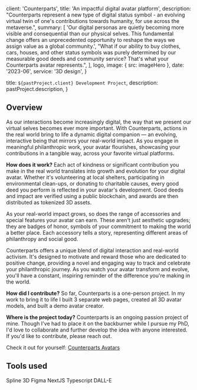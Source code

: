 
  client: 'Counterparts',
  title: 'An impactful digital avatar platform',
  description:
    "Counterparts represent a new type of digital status symbol - an evolving virtual twin of one's contributions towards humanity, for use across the metaverse.",
  summary: [
    'Our digital personas are quietly becoming more visible and consequential than our physical selves. This fundamental change offers an unprecedented opportunity to reshape the ways we assign value as a global community.',
    "What if our ability to buy clothes, cars, houses, and other status symbols was purely determined by our measurable good deeds and community service? That's what your Counterparts avatar represents.",
  ],
  logo,
  image: { src: imageHero },
  date: '2023-06',
  service: '3D design',
}

  title: `${pastProject.client} Development Project`,
  description: pastProject.description,
}

## Overview

As our interactions become increasingly digital, the way that we present our virtual selves becomes ever more important. With Counterparts, actions in the real world bring to life a dynamic digital companion — an evolving, interactive being that mirrors your real-world impact. As you engage in meaningful philanthropic work, your avatar flourishes, showcasing your contributions in a tangible way, across your favorite virtual platforms.

<strong>How does it work?</strong> Each act of kindness or significant contribution
you make in the real world translates into growth and evolution for your digital
avatar. Whether it's volunteering at local shelters, participating in environmental
clean-ups, or donating to charitable causes, every good deed you perform is reflected
in your avatar's development. Good deeds and impact are verified using a public blockchain,
and awards are then distributed as tokenized 3D assets.

As your real-world impact grows, so does the range of accessories and special features your avatar can earn. These aren't just aesthetic upgrades; they are badges of honor, symbols of your commitment to making the world a better place. Each accessory tells a story, representing different areas of philanthropy and social good.

Counterparts offers a unique blend of digital interaction and real-world activism. It's designed to motivate and reward those who are dedicated to positive change, providing a novel and engaging way to track and celebrate your philanthropic journey. As you watch your avatar transform and evolve, you'll have a constant, inspiring reminder of the difference you're making in the world.

<strong>How did I contribute?</strong> So far, Counterparts is a one-person project.
In my work to bring it to life I built 3 separate web pages, created all 3D avatar
models, and built a demo avatar creator.

<strong>Where is the project today?</strong> Counterparts is an ongoing passion project
of mine. Though I've had to place it on the backburner while I pursue my PhD, I'd
love to collaborate and further develop the idea with anyone interested. If you'd
like to contribute, please reach out.

Check it out for yourself: <a href='https://counterparts.io' target='_blank' rel='noreferrer'>Counterparts Avatars</a>

## Tools used

<TagList>
  <TagListItem>Spline 3D</TagListItem>
  <TagListItem>Figma</TagListItem>
  <TagListItem>NextJS</TagListItem>
  <TagListItem>Typescript</TagListItem>
  <TagListItem>DALL-E</TagListItem>
</TagList>

<StatList>
  <StatListItem value="30+" label="avatar models created" />
  <StatListItem value="3" label="websites built" />
  <StatListItem value="1" label="person team" />
</StatList>
